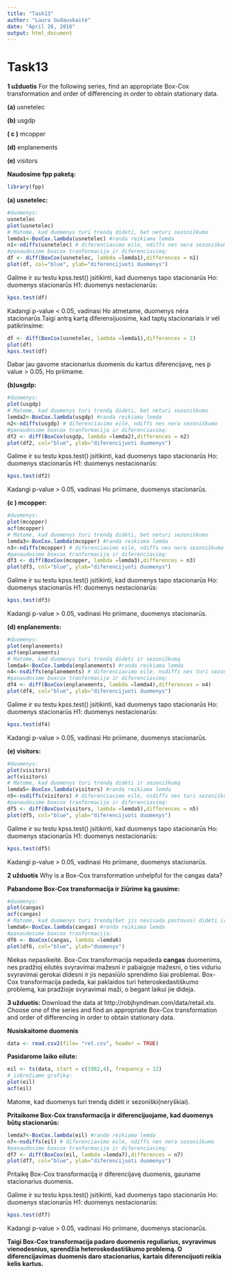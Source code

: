 ---
title: "Task13"
author: "Laura Gudauskaitė"
date: "April 26, 2016"
output: html_document
---

Task13
========================================================

**1 užduotis** For the following series, find an appropriate Box-Cox transformation
and order of differencing in order to obtain stationary data.

**(a)** usnetelec

**(b)** usgdp

**( c )** mcopper

**(d)** enplanements

**(e)** visitors

**Naudosime fpp paketą:**

```{r, message=FALSE}
library(fpp)
```

**(a) usnetelec:**

```{r}
#duomenys:
usnetelec
plot(usnetelec)
# Matome, kad duomenys turi trendą didėti, bet neturi sezoniškumo
lemda1<-BoxCox.lambda(usnetelec) #randa reikiama lemda
n1<-ndiffs(usnetelec) # diferenciavimo eilė, ndiffs nes nera sezoniškumo
#panaudosime boxcox tranformacija ir diferenciavimą:
df <- diff(BoxCox(usnetelec, lambda =lemda1),differences = n1)
plot(df, col="blue", ylab="diferencijuoti duomenys")
```

Galime ir su testu kpss.test() įsitikinti, kad duomenys tapo stacionarūs
Ho: duomenys stacionarūs H1: duomenys nestacionarūs:

```{r}
kpss.test(df)
```

Kadangi p-value < 0.05, vadinasi Ho atmetame, duomenys nėra stacionarūs.Taigi antrą kartą diferensijuosime, kad taptų stacionariais ir vėl patikrinsime:

```{r}
df <- diff(BoxCox(usnetelec, lambda =lemda1),differences = 2)
plot(df)
kpss.test(df)
```

Dabar jau gavome stacionarius duomenis du kartus diferencijavę, nes p value > 0.05, Ho priimame.

**(b)usgdp:**

```{r}
#duomenys:
plot(usgdp)
# Matome, kad duomenys turi trendą didėti, bet neturi sezoniškumo
lemda2<-BoxCox.lambda(usgdp) #randa reikiama lemda
n2<-ndiffs(usgdp) # diferenciavimo eilė, ndiffs nes nera sezoniškumo
#panaudosime boxcox tranformacija ir diferenciavimą:
df2 <- diff(BoxCox(usgdp, lambda =lemda2),differences = n2)
plot(df2, col="blue", ylab="diferencijuoti duomenys")
```

Galime ir su testu kpss.test() įsitikinti, kad duomenys tapo stacionarūs
Ho: duomenys stacionarūs H1: duomenys nestacionarūs:

```{r}
kpss.test(df2)
```

Kadangi p-value > 0.05, vadinasi Ho priimane, duomenys stacionarūs.

**(c ) mcopper:**

```{r}
#duomenys:
plot(mcopper)
acf(mcopper)
# Matome, kad duomenys turi trendą didėti, bet neturi sezoniškumo
lemda3<-BoxCox.lambda(mcopper) #randa reikiama lemda
n3<-ndiffs(mcopper) # diferenciavimo eilė, ndiffs nes nera sezoniškumo
#panaudosime boxcox tranformacija ir diferenciavimą:
df3 <- diff(BoxCox(mcopper, lambda =lemda3),differences = n3)
plot(df3, col="blue", ylab="diferencijuoti duomenys")
```

Galime ir su testu kpss.test() įsitikinti, kad duomenys tapo stacionarūs
Ho: duomenys stacionarūs H1: duomenys nestacionarūs:

```{r,message=FALSE}
kpss.test(df3)
```

Kadangi p-value > 0.05, vadinasi Ho priimane, duomenys stacionarūs.

**(d) enplanements:**

```{r}
#duomenys:
plot(enplanements)
acf(enplanements)
# Matome, kad duomenys turi trendą didėti ir sezoniškumą
lemda4<-BoxCox.lambda(enplanements) #randa reikiama lemda
n4<-nsdiffs(enplanements) # diferenciavimo eilė, nsdiffs nes turi sezoniškumą
#panaudosime boxcox tranformacija ir diferenciavimą:
df4 <- diff(BoxCox(enplanements, lambda =lemda4),differences = n4)
plot(df4, col="blue", ylab="diferencijuoti duomenys")
```

Galime ir su testu kpss.test() įsitikinti, kad duomenys tapo stacionarūs
Ho: duomenys stacionarūs H1: duomenys nestacionarūs:

```{r,message=FALSE}
kpss.test(df4)
```

Kadangi p-value > 0.05, vadinasi Ho priimane, duomenys stacionarūs.

**(e) visitors:**

```{r}
#duomenys:
plot(visitors)
acf(visitors)
# Matome, kad duomenys turi trendą didėti ir sezoniškumą
lemda5<-BoxCox.lambda(visitors) #randa reikiama lemda
n5<-nsdiffs(visitors) # diferenciavimo eilė, nsdiffs nes turi sezoniškumą
#panaudosime boxcox tranformacija ir diferenciavimą:
df5 <- diff(BoxCox(visitors, lambda =lemda5),differences = n5)
plot(df5, col="blue", ylab="diferencijuoti duomenys")
```

Galime ir su testu kpss.test() įsitikinti, kad duomenys tapo stacionarūs
Ho: duomenys stacionarūs H1: duomenys nestacionarūs:

```{r,message=FALSE}
kpss.test(df5)
```

Kadangi p-value > 0.05, vadinasi Ho priimane, duomenys stacionarūs.


**2 užduotis** Why is a Box-Cox transformation unhelpful for the cangas data?

**Pabandome Box-Cox transformacija ir žiūrime ką gausime:**

```{r}
#duomenys:
plot(cangas)
acf(cangas)
# Matome, kad duomenys turi trendą(bet jis nevisada pastovus) didėti ir sezoniškumą
lemda6<-BoxCox.lambda(cangas) #randa reikiama lemda
#panaudosime boxcox tranformacija:
df6 <- BoxCox(cangas, lambda =lemda6)
plot(df6, col="blue", ylab="duomenys")
```

Niekas nepasikeitė. Box-Cox transformacija nepadeda **cangas** duomenims, nes pradžioj eilutės svyravimai mažesni ir pabaigoje mažesni, o ties viduriu svyravimai gerokai didesni ir jis nepasiūlo sprendimo šiai problemai. Box-Cox transformacija padeda, kai paklaidos turi heteroskedastiškumo problemą, kai pradžioje svyravimai maži, o begant laikui jie dideja.

**3 užduotis:**
Download the data at http://robjhyndman.com/data/retail.xls.
Choose one of the series and find an appropriate Box-Cox transformation
and order of differencing in order to obtain stationary data.

**Nusiskaitome duomenis**

```{r}
data <- read.csv2(file= "ret.csv", header = TRUE)
```

**Pasidarome laiko eilute:**

```{r}
eil <- ts(data, start = c(1982,4), frequency = 12)
# isbrežiame grafiką:
plot(eil)
acf(eil)
```

Matome, kad duomenys turi trendą didėti ir sezoniški(neryškiai).

**Pritaikome Box-Cox transformacija ir diferencijuojame, kad duomenys būtų stacionarūs:**

```{r}
lemda7<-BoxCox.lambda(eil) #randa reikiama lemda
n7<-nsdiffs(eil) # diferenciavimo eilė, ndiffs nes nera sezoniškumo
#panaudosime boxcox tranformacija ir diferenciavimą:
df7 <- diff(BoxCox(eil, lambda =lemda7),differences = n7)
plot(df7, col="blue", ylab="diferencijuoti duomenys")
```

Pritaikę Box-Cox transformaciją ir diferencijavę duomenis, gauname stacionarius duomenis.

Galime ir su testu kpss.test() įsitikinti, kad duomenys tapo stacionarūs
Ho: duomenys stacionarūs H1: duomenys nestacionarūs:

```{r,message=FALSE}
kpss.test(df7)
```

Kadangi p-value > 0.05, vadinasi Ho priimane, duomenys stacionarūs.

**Taigi Box-Cox transformacija padaro duomenis reguliarius, svyravimus vienodesnius, sprendžia heteroskedastiškumo problemą. O diferencijavimas duomenis daro stacionarius, kartais diferencijuoti reikia kelis kartus.**
